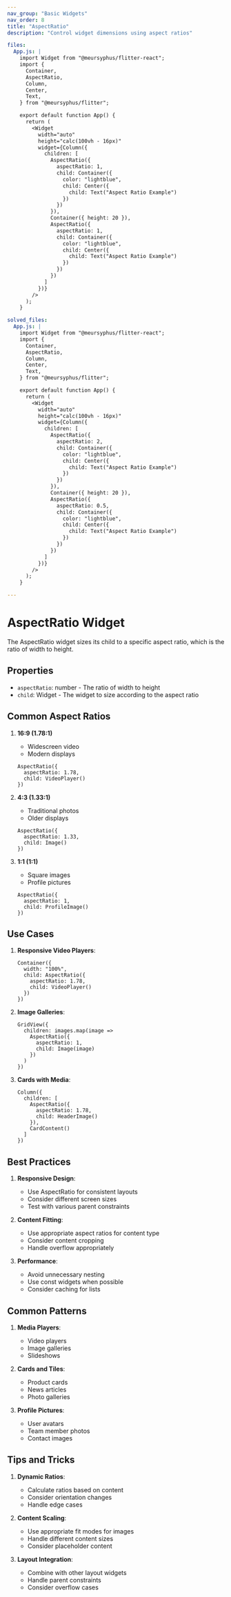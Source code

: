 ```yaml
---
nav_group: "Basic Widgets"
nav_order: 8
title: "AspectRatio"
description: "Control widget dimensions using aspect ratios"

files:
  App.js: |
    import Widget from "@meursyphus/flitter-react";
    import {
      Container,
      AspectRatio,
      Column,
      Center,
      Text,
    } from "@meursyphus/flitter";

    export default function App() {
      return (
        <Widget
          width="auto"
          height="calc(100vh - 16px)"
          widget={Column({
            children: [
              AspectRatio({
                aspectRatio: 1,
                child: Container({
                  color: "lightblue",
                  child: Center({
                    child: Text("Aspect Ratio Example")
                  })
                })
              }),
              Container({ height: 20 }),
              AspectRatio({
                aspectRatio: 1,
                child: Container({
                  color: "lightblue",
                  child: Center({
                    child: Text("Aspect Ratio Example")
                  })
                })
              })
            ]
          })}
        />
      );
    }

solved_files:
  App.js: |
    import Widget from "@meursyphus/flitter-react";
    import {
      Container,
      AspectRatio,
      Column,
      Center,
      Text,
    } from "@meursyphus/flitter";

    export default function App() {
      return (
        <Widget
          width="auto"
          height="calc(100vh - 16px)"
          widget={Column({
            children: [
              AspectRatio({
                aspectRatio: 2,
                child: Container({
                  color: "lightblue",
                  child: Center({
                    child: Text("Aspect Ratio Example")
                  })
                })
              }),
              Container({ height: 20 }),
              AspectRatio({
                aspectRatio: 0.5,
                child: Container({
                  color: "lightblue",
                  child: Center({
                    child: Text("Aspect Ratio Example")
                  })
                })
              })
            ]
          })}
        />
      );
    }

---
```


# AspectRatio Widget

The AspectRatio widget sizes its child to a specific aspect ratio, which is the ratio of width to height.

## Properties

- `aspectRatio`: number - The ratio of width to height
- `child`: Widget - The widget to size according to the aspect ratio

## Common Aspect Ratios

1. **16:9 (1.78:1)**
   - Widescreen video
   - Modern displays
   ```tsx
   AspectRatio({
     aspectRatio: 1.78,
     child: VideoPlayer()
   })
   ```

2. **4:3 (1.33:1)**
   - Traditional photos
   - Older displays
   ```tsx
   AspectRatio({
     aspectRatio: 1.33,
     child: Image()
   })
   ```

3. **1:1 (1:1)**
   - Square images
   - Profile pictures
   ```tsx
   AspectRatio({
     aspectRatio: 1,
     child: ProfileImage()
   })
   ```

## Use Cases

1. **Responsive Video Players**:
   ```tsx
   Container({
     width: "100%",
     child: AspectRatio({
       aspectRatio: 1.78,
       child: VideoPlayer()
     })
   })
   ```

2. **Image Galleries**:
   ```tsx
   GridView({
     children: images.map(image =>
       AspectRatio({
         aspectRatio: 1,
         child: Image(image)
       })
     )
   })
   ```

3. **Cards with Media**:
   ```tsx
   Column({
     children: [
       AspectRatio({
         aspectRatio: 1.78,
         child: HeaderImage()
       }),
       CardContent()
     ]
   })
   ```

## Best Practices

1. **Responsive Design**:
   - Use AspectRatio for consistent layouts
   - Consider different screen sizes
   - Test with various parent constraints

2. **Content Fitting**:
   - Use appropriate aspect ratios for content type
   - Consider content cropping
   - Handle overflow appropriately

3. **Performance**:
   - Avoid unnecessary nesting
   - Use const widgets when possible
   - Consider caching for lists

## Common Patterns

1. **Media Players**:
   - Video players
   - Image galleries
   - Slideshows

2. **Cards and Tiles**:
   - Product cards
   - News articles
   - Photo galleries

3. **Profile Pictures**:
   - User avatars
   - Team member photos
   - Contact images

## Tips and Tricks

1. **Dynamic Ratios**:
   - Calculate ratios based on content
   - Consider orientation changes
   - Handle edge cases

2. **Content Scaling**:
   - Use appropriate fit modes for images
   - Handle different content sizes
   - Consider placeholder content

3. **Layout Integration**:
   - Combine with other layout widgets
   - Handle parent constraints
   - Consider overflow cases
